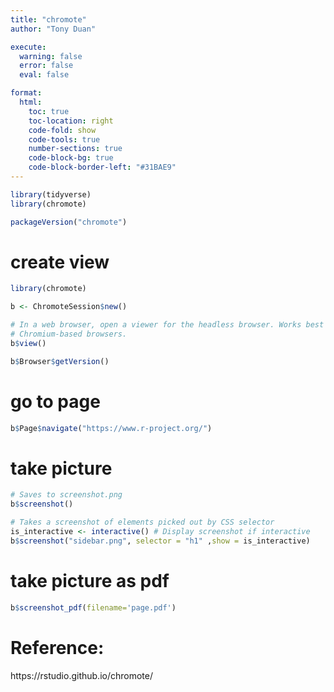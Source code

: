 ```yaml
---
title: "chromote"
author: "Tony Duan"

execute:
  warning: false
  error: false
  eval: false

format:
  html:
    toc: true
    toc-location: right
    code-fold: show
    code-tools: true
    number-sections: true
    code-block-bg: true
    code-block-border-left: "#31BAE9"
---
```


```r
library(tidyverse)
library(chromote)
```

```r
packageVersion("chromote")
```


# create view
```r
library(chromote)

b <- ChromoteSession$new()

# In a web browser, open a viewer for the headless browser. Works best with
# Chromium-based browsers.
b$view()
```

```r
b$Browser$getVersion()
```

# go to page
```r
b$Page$navigate("https://www.r-project.org/")
```
# take picture
```r
# Saves to screenshot.png
b$screenshot()
```

```r
# Takes a screenshot of elements picked out by CSS selector
is_interactive <- interactive() # Display screenshot if interactive
b$screenshot("sidebar.png", selector = "h1" ,show = is_interactive)
```


# take picture as pdf
```r
b$screenshot_pdf(filename='page.pdf')
```

# Reference:

https://rstudio.github.io/chromote/

